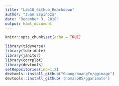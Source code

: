 ```yaml
---
title: "Lab10_Github_Rmarkdown"
author: "Juan Espinoza"
date: "December 3, 2018"
output: html_document
---
```


```r
knitr::opts_chunk$set(echo = TRUE)
```

```r
library(tidyverse)
library(lubridate)
library(janitor)
library(corrplot)
library(devtools)
setRepositories(ind=1:2)
devtools::install_github("GuangchuangYu/ggimage")
devtools::install_github('thomasp85/gganimate')
```

